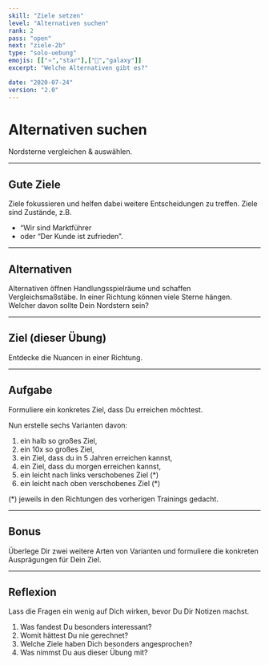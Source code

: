 ```yaml
---
skill: "Ziele setzen"
level: "Alternativen suchen"
rank: 2
pass: "open"
next: "ziele-2b"
type: "solo-uebung"
emojis: [["⭐","star"],["🌌","galaxy"]]
excerpt: "Welche Alternativen gibt es?"

date: "2020-07-24"
version: "2.0"
---
```



# <Emoji symbol="⭐" label="star"/><Emoji symbol="🌌" label="galaxy"/>
# Alternativen suchen

Nordsterne vergleichen & auswählen.

---

## Gute Ziele

Ziele fokussieren und helfen dabei weitere Entscheidungen zu treffen.
Ziele sind Zustände, z.B. 

* “Wir sind Marktführer 
* oder “Der Kunde ist zufrieden”.

---

## Alternativen

Alternativen öffnen Handlungsspielräume und schaffen Vergleichsmaßstäbe.
In einer Richtung können viele Sterne hängen.
Welcher davon sollte Dein Nordstern sein?

---

## Ziel (dieser Übung)

Entdecke die Nuancen in einer Richtung.

---

## Aufgabe

Formuliere ein konkretes Ziel, dass Du erreichen möchtest.

Nun erstelle sechs Varianten davon:

1. ein halb so großes Ziel,
2. ein 10x so großes Ziel,
3. ein Ziel, dass du in 5 Jahren erreichen kannst,
4. ein Ziel, dass du morgen erreichen kannst,
5. ein leicht nach links verschobenes Ziel (*)
6. ein leicht nach oben verschobenes Ziel (*)

(*) jeweils in den Richtungen des vorherigen Trainings gedacht.

---

## Bonus

Überlege Dir zwei weitere Arten von Varianten und formuliere die konkreten Ausprägungen für Dein Ziel.

---

## Reflexion

Lass die Fragen ein wenig auf Dich wirken, bevor Du Dir Notizen machst.


1. Was fandest Du besonders interessant?
2. Womit hättest Du nie gerechnet?
3. Welche Ziele haben Dich besonders angesprochen?
4. Was nimmst Du aus dieser Übung mit?
